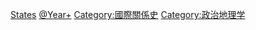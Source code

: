 [[Category:各年各類建立|States]]
[[Category:國家|@Year+]]
[[Category:國際關係史|Category:國際關係史]]
[[Category:政治地理学|Category:政治地理学]]